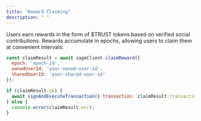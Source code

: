 ```yaml
---
title: "Reward Claiming"
description: " "
---
```


Users earn rewards in the form of \$TRUST tokens based on verified social contributions. Rewards accumulate in epochs, allowing users to claim them at convenient intervals:

```javascript
const claimResult = await sageClient.claimReward({
  epoch: 'epoch-id',
  ownedUserId: 'your-owned-user-id',
  sharedUserId: 'your-shared-user-id'
});

if (claimResult.ok) {
  await signAndExecuteTransaction({ transaction: claimResult.transaction });
} else {
  console.error(claimResult.err);
}
```